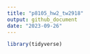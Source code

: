 ```yaml
---
title: "p8105_hw2_tw2918"
output: github_document
date: "2023-09-26"
---
```


```r
library(tidyverse)
```

